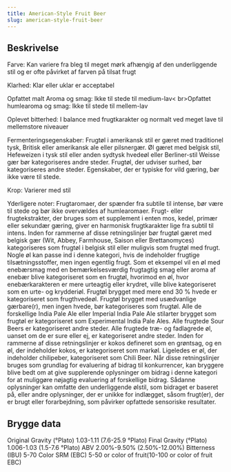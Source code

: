 ```yaml
---
title: American-Style Fruit Beer
slug: american-style-fruit-beer
---
```


## Beskrivelse
Farve: Kan variere fra bleg til meget mørk afhængig af den underliggende stil og er ofte påvirket af farven på tilsat frugt

Klarhed: Klar eller uklar er acceptabel

Opfattet malt Aroma og smag: Ikke til stede til medium-lav&lt; br&gt;Opfattet humlearoma og smag: Ikke til stede til mellem-lav

Oplevet bitterhed: I balance med frugtkarakter og normalt ved meget lave til mellemstore niveauer

Fermenteringsegenskaber: Frugtøl i amerikansk stil er gæret med traditionel tysk, Britisk eller amerikansk ale eller pilsnergær. Øl gæret med belgisk stil, Hefeweizen i tysk stil eller anden sydtysk hvedeøl eller Berliner-stil Weisse gær bør kategoriseres andre steder. Frugtøl, der udviser surhed, bør kategoriseres andre steder. Egenskaber, der er typiske for vild gæring, bør ikke være til stede.

Krop: Varierer med stil

Yderligere noter: Frugtaromaer, der spænder fra subtile til intense, bør være til stede og bør ikke overvældes af humlearomaer. Frugt- eller frugtekstrakter, der bruges som et supplement i enten mos, kedel, primær eller sekundær gæring, giver en harmonisk frugtkarakter lige fra subtil til intens. Inden for rammerne af disse retningslinjer bør frugtøl gæret med belgisk gær (Wit, Abbey, Farmhouse, Saison eller Brettanomyces) kategoriseres som frugtøl i belgisk stil eller muligvis som frugtøl med frugt. Nogle øl kan passe ind i denne kategori, hvis de indeholder frugtige tilsætningsstoffer, men ingen egentlig frugt. Som et eksempel vil en øl med enebærsmag med en bemærkelsesværdig frugtagtig smag eller aroma af enebær blive kategoriseret som en frugtøl, hvorimod en øl, hvor enebærkarakteren er mere urteagtig eller krydret, ville blive kategoriseret som en urte- og krydderiøl. Frugtøl brygget med mere end 30 % hvede er kategoriseret som frugthvedeøl. Frugtøl brygget med usædvanlige gærbare(r), men ingen hvede, bør kategoriseres som frugtøl. Alle de forskellige India Pale Ale eller Imperial India Pale Ale stilarter brygget som frugtøl er kategoriseret som Experimental India Pale Ales. Alle frugtede Sour Beers er kategoriseret andre steder. Alle frugtede træ- og fadlagrede øl, uanset om de er sure eller ej, er kategoriseret andre steder. Inden for rammerne af disse retningslinjer er kokos defineret som en grøntsag, og en øl, der indeholder kokos, er kategoriseret som markøl. Ligeledes er øl, der indeholder chilipeber, kategoriseret som Chili Beer.						Når disse retningslinjer bruges som grundlag for evaluering af bidrag til konkurrencer, kan bryggere blive bedt om at give supplerende oplysninger om bidrag i denne kategori for at muliggøre nøjagtig evaluering af forskellige bidrag. Sådanne oplysninger kan omfatte den underliggende ølstil, som bidraget er baseret på, eller andre oplysninger, der er unikke for indlægget, såsom frugt(er), der er brugt eller forarbejdning, som påvirker opfattede sensoriske resultater.



## Brygge data
Original Gravity (°Plato) 1.03-1.11 (7.6-25.9 °Plato)
Final Gravity  (°Plato) 1.006-1.03 (1.5-7.6 °Plato)
ABV 2.00%-9.50% (2.50%-12.00%)
Bitterness (IBU) 5-70
Color SRM (EBC) 5-50 or color of fruit(10-100 or color of fruit EBC)					

